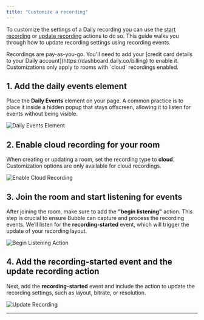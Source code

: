 ```yaml
---
title: "Customize a recording"
---
```



To customize the settings of a Daily recording you can use the [start recording](/bubble/daily/plugin-reference/actions/start-recording) or [update recording](/bubble/daily/plugin-reference/actions/update-recording) actions to do so. This guide walks you through how to update recording settings using recording events.

<Note>
  Recordings are pay-as-you-go. You'll need to add your [credit card details to
  your Daily account](https://dashboard.daily.co/billing) to enable it.
  Customizations only apply to rooms with `cloud` recordings enabled.
</Note>

## 1. Add the daily events element

Place the **Daily Events** element on your page. A common practice is to place it inside a hidden popup that stays offscreen, allowing it to listen for events without being visible.

![Daily Events Element](https://res.cloudinary.com/dpfmaccxx/image/upload/v1726156453/CleanShot_2024-09-12_at_11.51.51_2x_bvxvxx.png)

## 2. Enable cloud recording for your room

When creating or updating a room, set the recording type to **cloud**. Customization options are only available for cloud recordings.

![Enable Cloud Recording](https://res.cloudinary.com/dpfmaccxx/image/upload/v1727386146/create-recording_h21xjt.png)

## 3. Join the room and start listening for events

After joining the room, make sure to add the **"begin listening"** action. This step is crucial to ensure Bubble can capture and process the recording events. We’ll listen for the **recording-started** event, which will trigger the update of your recording layout.

![Begin Listening Action](https://res.cloudinary.com/dpfmaccxx/image/upload/v1726156452/CleanShot_2024-09-12_at_11.47.13_2x_s3tue7.png)

## 4. Add the recording-started event and the update recording action

Next, add the **recording-started** event and include the action to update the recording settings, such as layout, bitrate, or resolution.

![Update Recording](https://res.cloudinary.com/dpfmaccxx/image/upload/v1727386163/CleanShot_2024-09-26_at_17.08.16_2x_e1knzg.png)

---

<dailyBubbleFooter />
